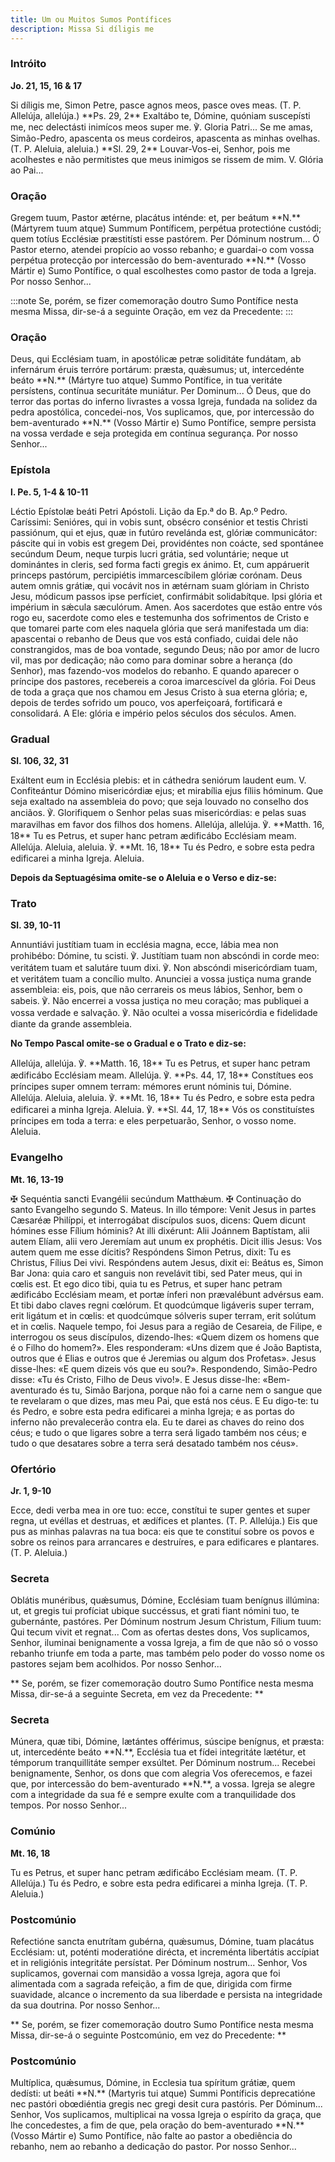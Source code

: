 ```yaml
---
title: Um ou Muitos Sumos Pontífices
description: Missa Si díligis me
---
```


### Intróito

**Jo. 21, 15, 16 & 17**

<div class="side-by-side not-content">
  <span>
    Si díligis me, Simon Petre, pasce agnos meos, pasce oves meas. (T. P. Allelúja, allelúja.) **Ps.
    29, 2** Exaltábo te, Dómine, quóniam suscepísti me, nec delectásti inimícos meos super me. ℣.
    Gloria Patri...
  </span>
  <span>
    Se me amas, Simão-Pedro, apascenta os meus cordeiros, apascenta as minhas ovelhas. (T. P.
    Aleluia, aleluia.) **Sl. 29, 2** Louvar-Vos-ei, Senhor, pois me acolhestes e não permitistes que
    meus inimigos se rissem de mim. V. Glória ao Pai...
  </span>
</div>

### Oração

<div class="side-by-side not-content">
  <span>
    Gregem tuum, Pastor ætérne, placátus inténde: et, per beátum **N.** (Mártyrem tuum atque) Summum
    Pontíficem, perpétua protectióne custódi; quem totíus Ecclésiæ præstitísti esse pastórem. Per
    Dóminum nostrum...
  </span>
  <span>
    Ó Pastor eterno, atendei propício ao vosso rebanho; e guardai-o com vossa perpétua protecção por
    intercessão do bem-aventurado **N.** (Vosso Mártir e) Sumo Pontífice, o qual escolhestes como
    pastor de toda a Igreja. Por nosso Senhor...
  </span>
</div>

:::note
Se, porém, se fizer comemoração doutro Sumo Pontífice nesta mesma Missa,
dir-se-á a seguinte Oração, em vez da Precedente:
:::

### Oração

<div class="side-by-side not-content">
  <span>
    Deus, qui Ecclésiam tuam, in apostólicæ petræ soliditáte fundátam, ab infernárum éruis terróre
    portárum: præsta, quǽsumus; ut, intercedénte beáto **N.** (Mártyre tuo atque) Summo Pontífice,
    in tua veritáte persístens, contínua securitáte muniátur. Per Dominum...
  </span>
  <span>
    Ó Deus, que do terror das portas do inferno livrastes a vossa Igreja, fundada na solidez da
    pedra apostólica, concedei-nos, Vos suplicamos, que, por intercessão do bem-aventurado **N.**
    (Vosso Mártir e) Sumo Pontífice, sempre persista na vossa verdade e seja protegida em contínua
    segurança. Por nosso Senhor...
  </span>
</div>

### Epístola

**l. Pe. 5, 1-4 & 10-11**

<div class="side-by-side not-content">
  <span>Léctio Epístolæ beáti Petri Apóstoli.</span>
  <span>Lição da Ep.ª do B. Ap.º Pedro.</span>
  <span>
    Caríssimi: Senióres, qui in vobis sunt, obsécro consénior et testis Christi passiónum, qui et
    ejus, quæ in futúro revelánda est, glóriæ communicátor: páscite qui in vobis est gregem Dei,
    providéntes non coácte, sed spontánee secúndum Deum, neque turpis lucri grátia, sed voluntárie;
    neque ut dominántes in cleris, sed forma facti gregis ex ánimo. Et, cum appáruerit princeps
    pastórum, percipiétis immarcescíbilem glóriæ corónam. Deus autem omnis grátiæ, qui vocávit nos
    in ætérnam suam glóriam in Christo Jesu, módicum passos ipse perfíciet, confirmábit
    solidabítque. Ipsi glória et impérium in sǽcula sæculórum. Amen.
  </span>
  <span>
    Aos sacerdotes que estão entre vós rogo eu, sacerdote como eles e testemunha dos sofrimentos de
    Cristo e que tomarei parte com eles naquela glória que será manifestada um dia: apascentai o
    rebanho de Deus que vos está confiado, cuidai dele não constrangidos, mas de boa vontade,
    segundo Deus; não por amor de lucro vil, mas por dedicação; não como para dominar sobre a
    herança (do Senhor), mas fazendo-vos modelos do rebanho. E quando aparecer o príncipe dos
    pastores, recebereis a coroa imarcescível da glória. Foi Deus de toda a graça que nos chamou em
    Jesus Cristo à sua eterna glória; e, depois de terdes sofrido um pouco, vos aperfeiçoará,
    fortificará e consolidará. A Ele: glória e império pelos séculos dos séculos. Amen.
  </span>
</div>

### Gradual

**Sl. 106, 32, 31**

<div class="side-by-side not-content">
  <span>
    Exáltent eum in Ecclésia plebis: et in cáthedra seniórum laudent eum. V. Confiteántur Dómino
    misericórdiæ ejus; et mirabília ejus fíliis hóminum.
  </span>
  <span>
    Que seja exaltado na assembleia do povo; que seja louvado no conselho dos anciãos. ℣.
    Glorifiquem o Senhor pelas suas misericórdias: e pelas suas maravilhas em favor dos filhos dos
    homens.
  </span>
  <span>
    Allelúja, allelúja. ℣. **Matth. 16, 18** Tu es Petrus, et super hanc petram ædificábo Ecclésiam
    meam. Allelúja.
  </span>
  <span>
    Aleluia, aleluia. ℣. **Mt. 16, 18** Tu és Pedro, e sobre esta pedra edificarei a minha Igreja.
    Aleluia.
  </span>
</div>

**Depois da Septuagésima omite-se o Aleluia e o Verso e diz-se:**

### Trato

**Sl. 39, 10-11**

<div class="side-by-side not-content">
  <span>
    Annuntiávi justítiam tuam in ecclésia magna, ecce, lábia mea non prohibébo: Dómine, tu scisti.
    ℣. Justítiam tuam non abscóndi in corde meo: veritátem tuam et salutáre tuum dixi. ℣. Non
    abscóndi misericórdiam tuam, et veritátem tuam a concílio multo.
  </span>
  <span>
    Anunciei a vossa justiça numa grande assembleia: eis, pois, que não cerrareis os meus lábios,
    Senhor, bem o sabeis. ℣. Não encerrei a vossa justiça no meu coração; mas publiquei a vossa
    verdade e salvação. ℣. Não ocultei a vossa misericórdia e fidelidade diante da grande
    assembleia.
  </span>
</div>

**No Tempo Pascal omite-se o Gradual e o Trato e diz-se:**

<div class="side-by-side not-content">
  <span>
    Allelúja, allelúja. ℣. **Matth. 16, 18** Tu es Petrus, et super hanc petram ædificábo Ecclésiam
    meam. Allelúja. ℣. **Ps. 44, 17, 18** Constítues eos príncipes super omnem terram: mémores erunt
    nóminis tui, Dómine. Allelúja.
  </span>
  <span>
    Aleluia, aleluia. ℣. **Mt. 16, 18** Tu és Pedro, e sobre esta pedra edificarei a minha Igreja.
    Aleluia. ℣. **Sl. 44, 17, 18** Vós os constituístes príncipes em toda a terra: e eles
    perpetuarão, Senhor, o vosso nome. Aleluia.
  </span>
</div>

### Evangelho

**Mt. 16, 13-19**

<div class="side-by-side not-content">
  <span>
    <span class="text-red-500">✠</span> Sequéntia sancti Evangélii secúndum Matthǽum.
  </span>
  <span>
    <span class="text-red-500">✠</span> Continuação do santo Evangelho segundo S. Mateus.
  </span>
  <span>
    In illo témpore: Venit Jesus in partes Cæsaréæ Philíppi, et interrogábat discípulos suos,
    dicens: Quem dicunt hómines esse Fílium hóminis? At illi dixérunt: Alii Joánnem Baptístam, alii
    autem Elíam, alii vero Jeremíam aut unum ex prophétis. Dicit illis Jesus: Vos autem quem me esse
    dícitis? Respóndens Simon Petrus, dixit: Tu es Christus, Fílius Dei vivi. Respóndens autem
    Jesus, dixit ei: Beátus es, Simon Bar Jona: quia caro et sanguis non revelávit tibi, sed Pater
    meus, qui in cœlis est. Et ego dico tibi, quia tu es Petrus, et super hanc petram ædificábo
    Ecclésiam meam, et portæ ínferi non prævalébunt advérsus eam. Et tibi dabo claves regni cœlórum.
    Et quodcúmque ligáveris super terram, erit ligátum et in cœlis: et quodcúmque sólveris super
    terram, erit solútum et in cœlis.
  </span>
  <span>
    Naquele tempo, foi Jesus para a região de Cesareia, de Filipe, e interrogou os seus discípulos,
    dizendo-lhes: «Quem dizem os homens que é o Filho do homem?». Eles responderam: «Uns dizem que é
    João Baptista, outros que é Elias e outros que é Jeremias ou algum dos Profetas». Jesus
    disse-lhes: «E quem dizeis vós que eu sou?». Respondendo, Simão-Pedro disse: «Tu és Cristo,
    Filho de Deus vivo!». E Jesus disse-lhe: «Bem-aventurado és tu, Simão Barjona, porque não foi a
    carne nem o sangue que te revelaram o que dizes, mas meu Pai, que está nos céus. E Eu digo-te:
    tu és Pedro, e sobre esta pedra edificarei a minha Igreja; e as portas do inferno não
    prevalecerão contra ela. Eu te darei as chaves do reino dos céus; e tudo o que ligares sobre a
    terra será ligado também nos céus; e tudo o que desatares sobre a terra será desatado também nos
    céus».
  </span>
</div>

### Ofertório

**Jr. 1, 9-10**

<div class="side-by-side not-content">
  <span>
    Ecce, dedi verba mea in ore tuo: ecce, constítui te super gentes et super regna, ut evéllas et
    destruas, et ædífices et plantes. (T. P. Allelúja.)
  </span>
  <span>
    Eis que pus as minhas palavras na tua boca: eis que te constituí sobre os povos e sobre os
    reinos para arrancares e destruíres, e para edificares e plantares. (T. P. Aleluia.)
  </span>
</div>

### Secreta

<div class="side-by-side not-content">
  <span>
    Oblátis munéribus, quǽsumus, Dómine, Ecclésiam tuam benígnus illúmina: ut, et gregis tui
    profíciat ubique succéssus, et grati fiant nómini tuo, te gubernánte, pastóres. Per Dóminum
    nostrum Jesum Christum, Fílium tuum: Qui tecum vivit et regnat...
  </span>
  <span>
    Com as ofertas destes dons, Vos suplicamos, Senhor, iluminai benignamente a vossa Igreja, a fim
    de que não só o vosso rebanho triunfe em toda a parte, mas também pelo poder do vosso nome os
    pastores sejam bem acolhidos. Por nosso Senhor...
  </span>
</div>

**
Se, porém, se fizer comemoração doutro Sumo Pontífice nesta mesma Missa,
dir-se-á a seguinte Secreta, em vez da Precedente:
**

### Secreta

<div class="side-by-side not-content">
  <span>
    Múnera, quæ tibi, Dómine, lætántes offérimus, súscipe benígnus, et præsta: ut, intercedénte
    beáto **N.**, Ecclésia tua et fídei integritáte lætétur, et témporum tranquillitáte semper
    exsúltet. Per Dóminum nostrum...
  </span>
  <span>
    Recebei benignamente, Senhor, os dons que com alegria Vos oferecemos, e fazei que, por
    intercessão do bem-aventurado **N.**, a vossa. Igreja se alegre com a integridade da sua fé e
    sempre exulte com a tranquilidade dos tempos. Por nosso Senhor...
  </span>
</div>

### Comúnio

**Mt. 16, 18**

<div class="side-by-side not-content">
  <span>Tu es Petrus, et super hanc petram ædificábo Ecclésiam meam. (T. P. Allelúja.)</span>
  <span>Tu és Pedro, e sobre esta pedra edificarei a minha Igreja. (T. P. Aleluia.)</span>
</div>

### Postcomúnio

<div class="side-by-side not-content">
  <span>
    Refectióne sancta enutrítam gubérna, quǽsumus, Dómine, tuam placátus Ecclésiam: ut, poténti
    moderatióne dirécta, et increménta libertátis accípiat et in religiónis integritáte persístat.
    Per Dóminum nostrum...
  </span>
  <span>
    Senhor, Vos suplicamos, governai com mansidão a vossa Igreja, agora que foi alimentada com a
    sagrada refeição, a fim de que, dirigida com firme suavidade, alcance o incremento da sua
    liberdade e persista na integridade da sua doutrina. Por nosso Senhor...
  </span>
</div>

**
Se, porém, se fizer comemoração doutro Sumo Pontífice nesta mesma Missa,
dir-se-á o seguinte Postcomúnio, em vez do Precedente:
**

### Postcomúnio

<div class="side-by-side not-content">
  <span>
    Multíplica, quǽsumus, Dómine, in Ecclesia tua spíritum grátiæ, quem dedísti: ut beáti **N.**
    (Martyris tui atque) Summi Pontíficis deprecatióne nec pastóri obœdiéntia gregis nec gregi desit
    cura pastóris. Per Dóminum...
  </span>
  <span>
    Senhor, Vos suplicamos, multiplicai na vossa Igreja o espírito da graça, que lhe concedestes, a
    fim de que, pela oração do bem-aventurado **N.** (Vosso Mártir e) Sumo Pontífice, não falte ao
    pastor a obediência do rebanho, nem ao rebanho a dedicação do pastor. Por nosso Senhor...
  </span>
</div>
